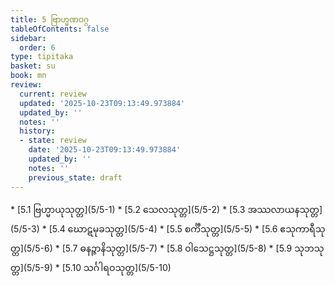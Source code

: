 ```yaml
---
title: 5 ဗြာဟ္မဏဝဂ္ဂ
tableOfContents: false
sidebar:
  order: 6
type: tipitaka
basket: su
book: mn
review:
  current: review
  updated: '2025-10-23T09:13:49.973884'
  updated_by: ''
  notes: ''
  history:
  - state: review
    date: '2025-10-23T09:13:49.973884'
    updated_by: ''
    notes: ''
    previous_state: draft
---
```



<ReviewStatus review={frontmatter.review} showDetails={true} />

<HypothesisAnnotation frontmatter={frontmatter} />

<DynamicBreadcrumb />



<TableOfContents book="mn" section="5">
* [5.1 ဗြဟ္မာယုသုတ္တ](5/5-1)
* [5.2 သေလသုတ္တ](5/5-2)
* [5.3 အဿလာယနသုတ္တ](5/5-3)
* [5.4 ဃောဋမုခသုတ္တ](5/5-4)
* [5.5 စင်္ကီသုတ္တ](5/5-5)
* [5.6 ဧသုကာရီသုတ္တ](5/5-6)
* [5.7 ဓနဉ္ဇာနိသုတ္တ](5/5-7)
* [5.8 ဝါသေဋ္ဌသုတ္တ](5/5-8)
* [5.9 သုဘသုတ္တ](5/5-9)
* [5.10 သင်္ဂါရဝသုတ္တ](5/5-10)
</TableOfContents>